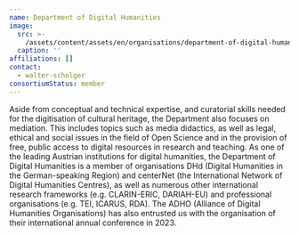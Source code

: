 ```yaml
---
name: Department of Digital Humanities
image:
  src: >-
    /assets/content/assets/en/organisations/department-of-digital-humanities/image/src.jpg
  caption: ''
affiliations: []
contact:
  - walter-scholger
consortiumStatus: member
---
```

Aside from conceptual and technical expertise, and curatorial skills needed for the digitisation of cultural heritage, the Department also focuses on mediation. This includes topics such as media didactics, as well as legal, ethical and social issues in the field of Open Science and in the provision of free, public access to digital resources in research and teaching. As one of the leading Austrian institutions for digital humanities, the Department of Digital Humanities is a member of organisations DHd (Digital Humanities in the German-speaking Region) and centerNet (the International Network of Digital Humanities Centres), as well as numerous other international research frameworks (e.g. CLARIN-ERIC, DARIAH-EU) and professional organisations (e.g. TEI, ICARUS, RDA). The ADHO (Alliance of Digital Humanities Organisations) has also entrusted us with the organisation of their international annual conference in 2023.
